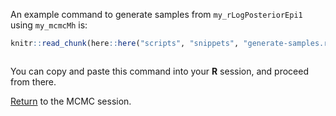 An example command to generate samples from `my_rLogPosteriorEpi1` using `my_mcmcMh` is:

```r
knitr::read_chunk(here::here("scripts", "snippets", "generate-samples.r"))
```

```r
```

<!-- 

This returns a vector -- to convert this into a matrix with two rows, type

```r
trace <- matrix(trace, ncol = 2, byrow = TRUE)
```
 -->

You can copy and paste this command into your **R** session, and proceed from there.

[Return](mcmc.html#sampling-from-a-posterior-distribution) to the MCMC session.
